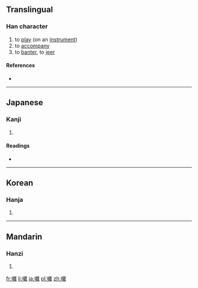 ==Translingual==

===Han character===
{{Han char|rn=30|rad=口|as=18|sn=21|four=6001<sub>4</sub>|canj=口卜木土 (RYDG)|ids=⿰[[口]][[雜]]}}

# to [[play]] (on an [[instrument]])
# to [[accompany]]
# to [[banter]], to [[jeer]]

====References====
* {{Han ref|kx=0215.020|dkj=04619|dj=0438.030|hdz=10706.110|uh=56C3|ud=22211|bh=F5C4|bd=62916}}

----

==Japanese==

===Kanji===
{{ja-kanji|grade=|rs=口18}}

# {{defn|lang=ja|sort=口18}}

====Readings====
* {{ja-readings|on=[[そう]] (sō)|kun=[[はやし]] (hayashi), [[はやす]] (hayasu)}}

----

==Korean==

===Hanja===
{{ko-hanja|hangeul=잡|rv=jap|mr=chap}}

# {{defn|lang=ko|sort=口18}}

----

==Mandarin==

===Hanzi===
{{cmn-hanzi|pin=[[cà]] ([[ca4]])|wg=ts'a<sup>4</sup>}}

# {{defn|lang=cmn|sort=口18}}

[[fr:囃]]
[[li:囃]]
[[ja:囃]]
[[pl:囃]]
[[zh:囃]]
